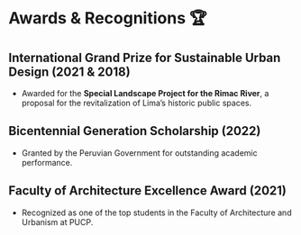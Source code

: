 # Awards & Recognitions 🏆

## **International Grand Prize for Sustainable Urban Design** (2021 & 2018)

-   Awarded for the **Special Landscape Project for the Rimac River**, a proposal for the revitalization of Lima’s historic public spaces.

## **Bicentennial Generation Scholarship** (2022)

-   Granted by the Peruvian Government for outstanding academic performance.

## **Faculty of Architecture Excellence Award** (2021)

-   Recognized as one of the top students in the Faculty of Architecture and Urbanism at PUCP.
